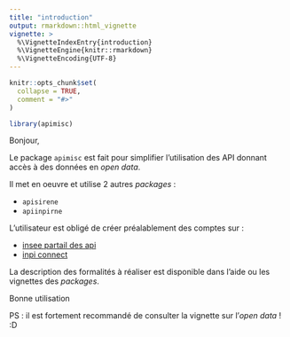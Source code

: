 ```yaml
---
title: "introduction"
output: rmarkdown::html_vignette
vignette: >
  %\VignetteIndexEntry{introduction}
  %\VignetteEngine{knitr::rmarkdown}
  %\VignetteEncoding{UTF-8}
---
```


```r
knitr::opts_chunk$set(
  collapse = TRUE,
  comment = "#>"
)
```

```r
library(apimisc)
```

Bonjour, 

Le package `apimisc` est fait pour simplifier l'utilisation des API donnant accès à des données
en *open data*.

Il met en oeuvre et utilise 2 autres *packages* :

+ `apisirene`
+ `apiinpirne`

L'utilisateur est obligé de créer préalablement des comptes sur :

+ [insee partail des api](https://www.portail-api.insee.fr){target="_blank"}
+ [inpi connect](https://data.inpi.fr/register){target="_blank"}

La description des formalités à réaliser est disponible dans l'aide ou
les vignettes des *packages*.

Bonne utilisation

PS : il est fortement recommandé de consulter la vignette
sur l'*open data* ! :D
